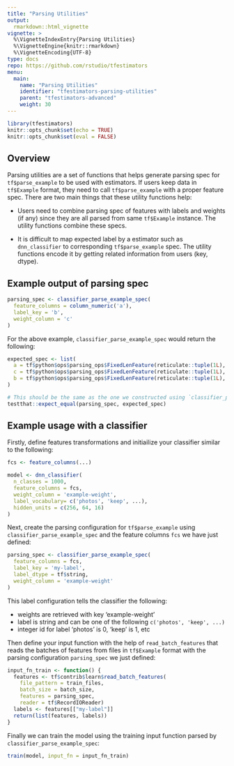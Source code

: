 ```yaml
---
title: "Parsing Utilities"
output: 
  rmarkdown::html_vignette
vignette: >
  %\VignetteIndexEntry{Parsing Utilities}
  %\VignetteEngine{knitr::rmarkdown}
  %\VignetteEncoding{UTF-8}
type: docs
repo: https://github.com/rstudio/tfestimators
menu:
  main:
    name: "Parsing Utilities"
    identifier: "tfestimators-parsing-utilities"
    parent: "tfestimators-advanced"
    weight: 30
---
```



```r
library(tfestimators)
knitr::opts_chunk$set(echo = TRUE)
knitr::opts_chunk$set(eval = FALSE)
```


## Overview

Parsing utilities are a set of functions that helps generate parsing spec for `tf$parse_example` to be used with estimators. If users keep data in `tf$Example` format, they need to call
`tf$parse_example` with a proper feature spec. There are two main things that
these utility functions help:

  * Users need to combine parsing spec of features with labels and weights (if any) since they are all parsed from same `tf$Example` instance. The utility functions combine these specs.

  * It is difficult to map expected label by a estimator such as `dnn_classifier` 
to corresponding `tf$parse_example` spec. The utility functions encode it by getting
related information from users (key, dtype).

## Example output of parsing spec


```r
parsing_spec <- classifier_parse_example_spec(
  feature_columns = column_numeric('a'),
  label_key = 'b',
  weight_column = 'c'
)
```

For the above example, `classifier_parse_example_spec` would return the following:

```r
expected_spec <- list(
  a = tf$python$ops$parsing_ops$FixedLenFeature(reticulate::tuple(1L), dtype = tf$float32),
  c = tf$python$ops$parsing_ops$FixedLenFeature(reticulate::tuple(1L), dtype = tf$float32),
  b = tf$python$ops$parsing_ops$FixedLenFeature(reticulate::tuple(1L), dtype = tf$int64)
)

# This should be the same as the one we constructed using `classifier_parse_example_spec`
testthat::expect_equal(parsing_spec, expected_spec)
```

## Example usage with a classifier

Firstly, define features transformations and initiailize your classifier similar to the following:

```r
fcs <- feature_columns(...)

model <- dnn_classifier(
  n_classes = 1000,
  feature_columns = fcs,
  weight_column = 'example-weight',
  label_vocabulary= c('photos', 'keep', ...),
  hidden_units = c(256, 64, 16)
)
```

Next, create the parsing configuration for `tf$parse_example` using `classifier_parse_example_spec` and the feature columns `fcs` we have just defined:

```r
parsing_spec <- classifier_parse_example_spec(
  feature_columns = fcs,
  label_key = 'my-label',
  label_dtype = tf$string,
  weight_column = 'example-weight'
)

```

This label configuration tells the classifier the following:

  * weights are retrieved with key 'example-weight'
  * label is string and can be one of the following `c('photos', 'keep', ...)`
  * integer id for label 'photos' is 0, 'keep' is 1, etc

Then define your input function with the help of `read_batch_features` that reads the batches of features from files in `tf$Example` format with the parsing configuration `parsing_spec` we just defined:

```r
input_fn_train <- function() {
  features <- tf$contrib$learn$read_batch_features(
    file_pattern = train_files,
    batch_size = batch_size,
    features = parsing_spec,
    reader = tf$RecordIOReader)
  labels <- features[["my-label"]]
  return(list(features, labels))
}
```

Finally we can train the model using the training input function parsed by `classifier_parse_example_spec`:

```r
train(model, input_fn = input_fn_train)
```

